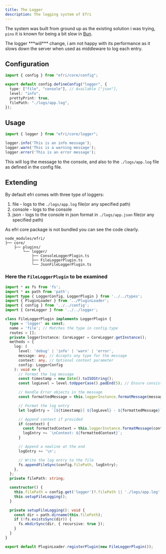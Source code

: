 ```yaml
---
title: The Logger
description: The logging system of Efri
---
```


The system was built from ground up as the existing solution i was trying, `pino` it is known for being a bit slow in [Bun](https://bun.sh).

<Note type="warning">
The logger ***will*** change, i am not happy with its performance as it slows down the server when used as middleware to log each entry. 
</Note>

## Configuration

```ts
import { config } from "efri/core/config";

export default config.defineConfig("logger", {
  type: ["file", "console"], // Available ["json"],
  level: "info",
  prettyPrint: true,
  filePath: "./logs/app.log",
});
```

## Usage

```ts
import { logger } from "efri/core/logger";

logger.info('This is an info message');
logger.warn('This is a warning message');
logger.error('This is an error message');
```

This will log the message to the console, and also to the `./logs/app.log` file as defined in the config file.

## Extending

By default efri comes with three type of loggers:
1. file - logs to the `./logs/app.log` file(or any specified path)
2. console - logs to the console
3. json - logs to the console in json format in `./logs/app.json` file(or any specified path)

As efri core package is not bundled you can see the code clearly.
```text
node_modules/efri/
├── core/
    ├── plugins/
        └── logger/
            ├── ConsoleLoggerPlugin.ts
            ├── FileLoggerPlugin.ts
            └── JsonFileLoggerPlugin.ts
```

### Here the `FileLoggerPlugin` to be examined 

```ts
import * as fs from 'fs';
import * as path from 'path';
import type { LoggerConfig, LoggerPlugin } from '../../types';
import { PluginLoader } from '../PluginLoader';
import { config } from '../../config';
import { CoreLogger } from '../../logger';

class FileLoggerPlugin implements LoggerPlugin {
  type = 'logger' as const;
  name = 'file'; // Matches the type in config.type
  routes = [];
  private loggerInstance: CoreLogger = CoreLogger.getInstance();
  methods = {
    log: (
      level: 'debug' | 'info' | 'warn' | 'error',
      message: any, // Accepts any type for the message
      context: any, // Optional context parameter
      config: LoggerConfig
    ): void => {
      // Format the log message
      const timestamp = new Date().toISOString();
      const logLevel = level.toUpperCase().padEnd(5); // Ensure consistent spacing for log levels

      // Handle Error objects in the message
      const formattedMessage = this.loggerInstance.formatMessage(message);

      // Format the log entry
      let logEntry = `[${timestamp}] ${logLevel} - ${formattedMessage}`;

      // Append context if provided
      if (context) {
        const formattedContext = this.loggerInstance.formatMessage(context);
        logEntry += `\nContext: ${formattedContext}`;
      }

      // Append a newline at the end
      logEntry += '\n';

      // Write the log entry to the file
      fs.appendFileSync(config.filePath, logEntry);
    },
  };
  private filePath: string;

  constructor() {
    this.filePath = config.get('logger')?.filePath || './logs/app.log';
    this.setupFileLogging();
  }

  private setupFileLogging(): void {
    const dir = path.dirname(this.filePath);
    if (!fs.existsSync(dir)) {
      fs.mkdirSync(dir, { recursive: true });
    }
  }
}

export default PluginLoader.registerPlugin(new FileLoggerPlugin());
```